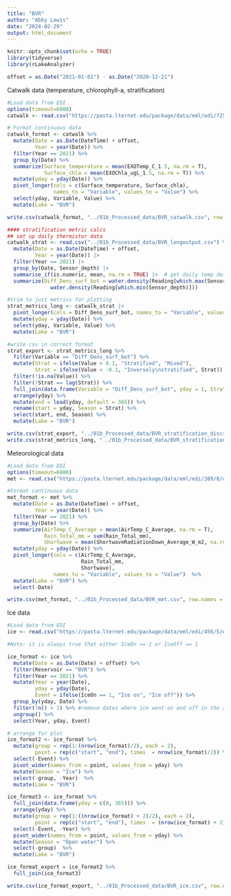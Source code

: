 ```yaml
---
title: "BVR"
author: "Abby Lewis"
date: "2024-02-29"
output: html_document
---
```


```r
knitr::opts_chunk$set(echo = TRUE)
library(tidyverse)
library(rLakeAnalyzer)

offset = as.Date("2021-01-01") - as.Date("2020-12-21")
```

Catwalk data (temperature, chlorophyll-a, stratification)

```r
#Load data from EDI
options(timeout=6000)
catwalk <- read.csv("https://pasta.lternet.edu/package/data/eml/edi/725/3/a9a7ff6fe8dc20f7a8f89447d4dc2038")

# Format continuous data
catwalk_format <- catwalk %>%
  mutate(Date = as.Date(DateTime) + offset,
         Year = year(Date)) %>%
  filter(Year == 2021) %>%
  group_by(Date) %>%
  summarize(Surface_temperature = mean(EXOTemp_C_1.5, na.rm = T),
            Surface_chla = mean(EXOChla_ugL_1.5, na.rm = T)) %>%
  mutate(yday = yday(Date)) %>%
  pivot_longer(cols = c(Surface_temperature, Surface_chla), 
               names_to = "Variable", values_to = "Value") %>%
  select(yday, Variable, Value) %>%
  mutate(Lake = "BVR")

write.csv(catwalk_format, "../01b_Processed_data/BVR_catwalk.csv", row.names = F)

#### stratification metric calcs
## set up daily thermistor data 
catwalk_strat <- read.csv("../01b_Processed_data/BVR_longoutput.csv") %>%
  mutate(Date = as.Date(DateTime) + offset,
         Year = year(Date)) |> 
  filter(Year == 2021) |> 
  group_by(Date, Sensor_depth) |> 
  summarise_if(is.numeric, mean, na.rm = TRUE) |>  # get daily temp data
  summarize(Diff_Dens_surf_bot = water.density(Reading[which.max(Sensor_depth)]) -
              water.density(Reading[which.min(Sensor_depth)]))

#trim to just metrics for plotting 
strat_metrics_long <- catwalk_strat |> 
  pivot_longer(cols = Diff_Dens_surf_bot, names_to = "Variable", values_to = "Value") %>%
  mutate(yday = yday(Date)) %>%
  select(yday, Variable, Value) %>%
  mutate(Lake = "BVR")

#write csv in correct format
strat_export <- strat_metrics_long %>%
  filter(Variable == "Diff_Dens_surf_bot") %>%
  mutate(Strat = ifelse(Value > 0.1, "Stratified", "Mixed"),
         Strat = ifelse(Value < -0.1, "Inversely\nstratified", Strat)) %>%
  filter(!is.na(Value)) %>%
  filter(!Strat == lag(Strat)) %>%
  full_join(data.frame(Variable = "Diff_Dens_surf_bot", yday = 1, Strat = "Mixed")) %>%
  arrange(yday) %>%
  mutate(end = lead(yday, default = 365)) %>%
  rename(start = yday, Season = Strat) %>%
  select(start, end, Season) %>%
  mutate(Lake = "BVR")

write.csv(strat_export, "../01b_Processed_data/BVR_stratification_discrete.csv", row.names = F)
write.csv(strat_metrics_long, "../01b_Processed_data/BVR_stratification_continuous.csv", row.names = F)
```

Meteorological data

```r
#Load data from EDI
options(timeout=6000)
met <- read.csv("https://pasta.lternet.edu/package/data/eml/edi/389/8/d4c74bbb3b86ea293e5c52136347fbb0")

#Format continuous data
met_format <- met %>%
  mutate(Date = as.Date(DateTime) + offset,
         Year = year(Date)) %>%
  filter(Year == 2021) %>%
  group_by(Date) %>%
  summarize(AirTemp_C_Average = mean(AirTemp_C_Average, na.rm = T),
            Rain_Total_mm = sum(Rain_Total_mm),
            Shortwave = mean(ShortwaveRadiationDown_Average_W_m2, na.rm = T)) %>%
  mutate(yday = yday(Date)) %>%
  pivot_longer(cols = c(AirTemp_C_Average,
                        Rain_Total_mm,
                        Shortwave), 
               names_to = "Variable", values_to = "Value")  %>%
  mutate(Lake = "BVR") %>%
  select(-Date)

write.csv(met_format, "../01b_Processed_data/BVR_met.csv", row.names = F)
```

Ice data

```r
#Load data from EDI
ice <- read.csv("https://pasta.lternet.edu/package/data/eml/edi/456/5/ebfaad16975326a7b874a21beb50c151")

#Note: it is always true that either IceOn == 1 or IceOff == 1

ice_format <- ice %>%
  mutate(Date = as.Date(Date) + offset) %>%
  filter(Reservoir == "BVR") %>%
  filter(Year == 2021) %>%
  mutate(Year = year(Date), 
         yday = yday(Date),
         Event = ifelse(IceOn == 1, "Ice on", "Ice off")) %>%
  group_by(yday, Date) %>%
  filter(!n() > 1) %>% #remove dates where ice went on and off in the same day
  ungroup() %>%
  select(Year, yday, Event)

# arrange for plot
ice_format2 <- ice_format %>%
  mutate(group = rep(1:(nrow(ice_format)/2), each = 2),
         point = rep(c("start", "end"), times  = nrow(ice_format)/2)) %>%
  select(-Event) %>%
  pivot_wider(names_from = point, values_from = yday) %>%
  mutate(Season = "Ice") %>%
  select(-group, -Year)  %>%
  mutate(Lake = "BVR")

ice_format3 <- ice_format %>%
  full_join(data.frame(yday = c(0, 365))) %>%
  arrange(yday) %>%
  mutate(group = rep(1:((nrow(ice_format) + 2)/2), each = 2),
         point = rep(c("start", "end"), times  = (nrow(ice_format) + 2)/2)) %>%
  select(-Event, -Year) %>%
  pivot_wider(names_from = point, values_from = yday) %>%
  mutate(Season = "Open water") %>%
  select(-group)  %>%
  mutate(Lake = "BVR")

ice_format_export = ice_format2 %>%
  full_join(ice_format3)

write.csv(ice_format_export, "../01b_Processed_data/BVR_ice.csv", row.names = F)
```
